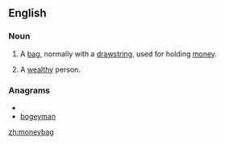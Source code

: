 ==English==

===Noun===
{{en-noun}}

# A [[bag]], normally with a [[drawstring]], used for holding [[money]].
# {{in plural}} A [[wealthy]] person.

===Anagrams===
* {{alphagram|abegmnoy}}
* [[bogeyman#English|bogeyman]]

[[zh:moneybag]]